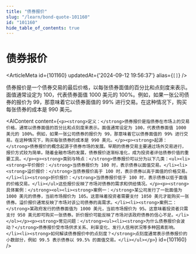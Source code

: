 ```yaml
---
title: "债券报价"
slug: "/learn/bond-quote-101160"
id: "101160"
hide_table_of_contents: true
---
```



# 债券报价

<ArticleMeta id={101160} updatedAt={'2024-09-12 19:56:37'} alias={`[]`} />
<div className='border-solid border-b border-t-0 my-4 border-[var(--ifm-color-gray-300)]' />

债券报价是一个债券交易的最后价格，以每张债券面值的百分比和点刻度来表示。面值通常设定为 100，代表债券面值 1000 美元的 100%。例如，如果一张公司债券的报价为 99，那意味着它以债券面值的 99% 进行交易。在这种情况下，购买每张债券的成本是 990 美元。

<AIContent content={`<p><strong>定义：</strong>债券报价是指债券在市场上的交易价格，通常以债券面值的百分比和点刻度来表示。面值通常设定为 100，代表债券面值 1000 美元的 100%。例如，如果一张公司债券的报价为 99，那意味着它以债券面值的 99% 进行交易。在这种情况下，购买每张债券的成本是 990 美元。</p><p><strong>起源：</strong>债券报价的概念起源于债券市场的发展。早期的债券交易主要通过场外交易进行，报价方式较为简单。随着金融市场的发展，债券报价逐渐标准化，成为投资者评估债券价值的重要工具。</p><p><strong>类别与特点：</strong>债券报价可以分为以下几类：<ul><li><strong>平价报价：</strong>当债券报价为 100 时，表示债券以面值交易。</li><li><strong>溢价报价：</strong>当债券报价高于 100 时，表示债券以高于面值的价格交易。</li><li><strong>折价报价：</strong>当债券报价低于 100 时，表示债券以低于面值的价格交易。</li></ul>这些报价反映了市场对债券的需求和供给情况。</p><p><strong>具体案例：</strong><ol><li><strong>案例一：</strong>某公司发行了一批面值为 1000 美元的债券，当前市场报价为 105。这意味着投资者需要支付 1050 美元才能购买一张债券。溢价报价通常反映了市场对该公司债券的高需求。</li><li><strong>案例二：</strong>某政府发行的债券面值为 1000 美元，当前市场报价为 95。这意味着投资者只需支付 950 美元即可购买一张债券。折价报价可能反映了市场对该政府债券的信心不足。</li></ol></p><p><strong>常见问题：</strong><ul><li><strong>为什么债券报价会波动？</strong>债券报价受市场供求关系、利率变化、发行人信用状况等多种因素影响。</li><li><strong>如何解读债券报价中的点刻度？</strong>点刻度通常表示债券报价的小数部分，例如 99.5 表示债券以 99.5% 的面值交易。</li></ul></p>`} id={101160} />
